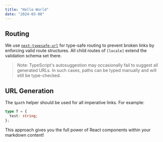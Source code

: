 ```yaml
---
title: "Hello World"
date: "2024-03-08"
---
```


## Routing

We use [`next-typesafe-url`](https://next-typesafe-url.dev/) for type-safe routing to prevent broken links by enforcing valid route structures. All child routes of `[locale]` extend the validation schema set there.

> Note: TypeScript's autosuggestion may occasionally fail to suggest all generated URLs. In such cases, paths can be typed manually and will still be type-checked.

## URL Generation

The `$path` helper should be used for all imperative links. For example:

<Dropzone />

```typescript
type T = {
  test: string;
};
```

This approach gives you the full power of React components within your markdown content!